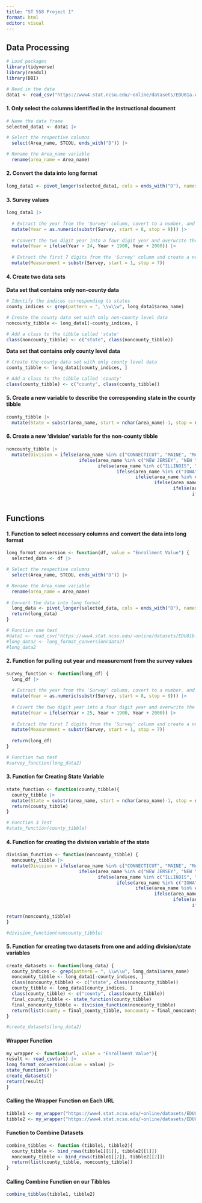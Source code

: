 ```yaml
---
title: "ST 558 Project 1"
format: html
editor: visual
---
```


## Data Processing

```r
# Load packages
library(tidyverse)
library(readxl)
library(DBI)
```

```r
# Read in the data
data1 <- read_csv("https://www4.stat.ncsu.edu/~online/datasets/EDU01a.csv")
```

#### 1. Only select the columns identified in the instructional document
```r
# Name the data frame
selected_data1 <- data1 |>

# Select the respective columns
  select(Area_name, STCOU, ends_with("D")) |>

# Rename the Area_name variable
  rename(area_name = Area_name)
```

#### 2. Convert the data into long format
```r
long_data1 <- pivot_longer(selected_data1, cols = ends_with("D"), names_to = "Survey", values_to = "Enrollment Value")
```

#### 3. Survey values
```r
long_data1 |>
  
  # Extract the year from the 'Survey' column, covert to a number, and create a new 'Year' variable with these values
  mutate(Year = as.numeric(substr(Survey, start = 8, stop = 9))) |>
  
  # Convert the two digit year into a four digit year and overwrite the 'Year' column
  mutate(Year = ifelse(Year > 24, Year + 1900, Year + 2000)) |>
  
  # Extract the first 7 digits from the 'Survey' column and create a new 'Measurement' variable with these values
  mutate(Measurement = substr(Survey, start = 1, stop = 7))
```

#### 4. Create two data sets

**Data set that contains only non-county data**
```r
# Identify the indices corresponding to states
county_indices <- grep(pattern = ", \\w\\w", long_data1$area_name)

# Create the county data set with only non-county level data
noncounty_tibble <- long_data1[-county_indices, ]

# Add a class to the tibble called 'state'
class(noncounty_tibble) <- c("state", class(noncounty_tibble))
```

**Data set that contains only county level data**
```r
# Create the county data set with only county level data
county_tibble <- long_data1[county_indices, ]

# Add a class to the tibble called 'county'
class(county_tibble) <- c("county", class(county_tibble))
```

#### 5. Create a new variable to describe the corresponding state in the county tibble
```r
county_tibble |>
  mutate(State = substr(area_name, start = nchar(area_name)-1, stop = nchar(area_name)))
```

#### 6. Create a new 'division' variable for the non-county tibble
```r
noncounty_tibble |>
  mutate(Division = ifelse(area_name %in% c("CONNECTICUT", "MAINE", "MASSACHUSETTS", "NEW HAMPSHIRE", "RHODE ISLAND", "VERMONT"), "Division 1",
                           ifelse(area_name %in% c("NEW JERSEY", "NEW YORK", "PENNSYLVANIA"), "Division 2",
                                  ifelse(area_name %in% c("ILLINOIS", "INDIANA", "MICHIGAN", "OHIO", "WISCONSIN"), "Division 3",
                                         ifelse(area_name %in% c("IOWA", "KANSAS", "MINNESOTA", "MISSOURI", "NEBRASKA", "NORTH DAKOTA", "SOUTH DAKOTA"), "Division 4",
                                                ifelse(area_name %in% c("DELAWARE", "FLORIDA", "GEORGIA", "MARYLAND", "NORTH CAROLINA", "SOUTH CAROLINA", "VIRGINIA", "DISTRICT OF COLUMBIA", "District of Columbia", "WEST VIRGINIA"), "Division 5",
                                                       ifelse(area_name %in% c("ALABAMA", "KENTUCKY", "MISSISSIPPI", "TENNESSEE"), "Division 6",
                                                              ifelse(area_name %in% c("ARKANSAS", "LOUISIANA", "OKLAHOMA", "TEXAS"), "Division 7",
                                                                     ifelse(area_name %in% c("ARIZONA", "COLORADO", "IDAHO", "MONTANA", "NEVADA", "NEW MEXICO", "UTAH", "WYOMING"), "Division 8",
                                                                            ifelse(area_name %in% c("ALASKA", "CALIFORNIA", "HAWAII", "OREGON", "WASHINGTON"), "Division 9", "ERROR"))))))))))
```

## Functions

#### 1. Function to select necessary columns and convert the data into long format
```r
long_format_conversion <- function(df, value = "Enrollment Value") {
  selected_data <- df |>

# Select the respective columns
  select(Area_name, STCOU, ends_with("D")) |>

# Rename the Area_name variable
  rename(area_name = Area_name)
  
# Convert the data into long format
  long_data <- pivot_longer(selected_data, cols = ends_with("D"), names_to = "Survey", values_to = value)
  return(long_data)
}
```

```r
# Function one test
#data2 <- read_csv("https://www4.stat.ncsu.edu/~online/datasets/EDU01b.csv")
#long_data2 <- long_format_conversion(data2)
#long_data2
```

#### 2. Function for pulling out year and measurement from the survey values
```r
survey_function <- function(long_df) {
  long_df |>
    
  # Extract the year from the 'Survey' column, covert to a number, and create a new 'Year' variable with these values
  mutate(Year = as.numeric(substr(Survey, start = 8, stop = 9))) |>
    
  # Covert the two digit year into a four digit year and overwrite the 'Year' column
  mutate(Year = ifelse(Year > 25, Year + 1900, Year + 2000)) |>
    
  # Extract the first 7 digits from the 'Survey' column and create a new 'Measurement' variable with these values
  mutate(Measurement = substr(Survey, start = 1, stop = 7))
  
  return(long_df)
}
```

```r
# Function two test
#survey_function(long_data2)
```

#### 3. Function for Creating State Variable
```r
state_function <- function(county_tibble){
  county_tibble |>
  mutate(State = substr(area_name, start = nchar(area_name)-1, stop = nchar(area_name)))
  return(county_tibble)
}
```

```r
# Function 3 Test
#state_function(county_tibble)
```

#### 4. Function for creating the division variable of the state
```r
division_function <- function(noncounty_tibble) {
  noncounty_tibble |>
  mutate(Division = ifelse(area_name %in% c("CONNECTICUT", "MAINE", "MASSACHUSETTS", "NEW HAMPSHIRE", "RHODE ISLAND", "VERMONT"), "Division 1",
                           ifelse(area_name %in% c("NEW JERSEY", "NEW YORK", "PENNSYLVANIA"), "Division 2",
                                  ifelse(area_name %in% c("ILLINOIS", "INDIANA", "MICHIGAN", "OHIO", "WISCONSIN"), "Division 3",
                                         ifelse(area_name %in% c("IOWA", "KANSAS", "MINNESOTA", "MISSOURI", "NEBRASKA", "NORTH DAKOTA", "SOUTH DAKOTA"), "Division 4",
                                                ifelse(area_name %in% c("DELAWARE", "FLORIDA", "GEORGIA", "MARYLAND", "NORTH CAROLINA", "SOUTH CAROLINA", "VIRGINIA", "DISTRICT OF COLUMBIA", "District of Columbia", "WEST VIRGINIA"), "Division 5",
                                                       ifelse(area_name %in% c("ALABAMA", "KENTUCKY", "MISSISSIPPI", "TENNESSEE"), "Division 6",
                                                              ifelse(area_name %in% c("ARKANSAS", "LOUISIANA", "OKLAHOMA", "TEXAS"), "Division 7",
                                                                     ifelse(area_name %in% c("ARIZONA", "COLORADO", "IDAHO", "MONTANA", "NEVADA", "NEW MEXICO", "UTAH", "WYOMING"), "Division 8",
                                                                            ifelse(area_name %in% c("ALASKA", "CALIFORNIA", "HAWAII", "OREGON", "WASHINGTON"), "Division 9", "ERROR"))))))))))
return(noncounty_tibble)
}
```

```r
#division_function(noncounty_tibble)
```

#### 5. Function for creating two datasets from one and adding division/state variables

```r
create_datasets <- function(long_data) {
  county_indices <- grep(pattern = ", \\w\\w", long_data1$area_name)
  noncounty_tibble <- long_data1[-county_indices, ]
  class(noncounty_tibble) <- c("state", class(noncounty_tibble))
  county_tibble <- long_data1[county_indices, ]
  class(county_tibble) <- c("county", class(county_tibble))
  final_county_tibble <- state_function(county_tibble)
  final_noncounty_tibble <- division_function(noncounty_tibble)
  return(list(county = final_county_tibble, noncounty = final_noncounty_tibble))
}
```

```r
#create_datasets(long_data2)
```

#### Wrapper Function

```r
my_wrapper <- function(url, value = "Enrollment Value"){
result <- read_csv(url) |>
long_format_conversion(value = value) |>
state_function() |>
create_datasets()
return(result)
}
```

#### Calling the Wrapper Function on Each URL

```r
tibble1 <- my_wrapper("https://www4.stat.ncsu.edu/~online/datasets/EDU01a.csv")
tibble2 <- my_wrapper("https://www4.stat.ncsu.edu/~online/datasets/EDU01b.csv")
```

#### Function to Combine Datasets

```r
combine_tibbles <- function (tibble1, tibble2){
  county_tibble <- bind_rows(tibble1[[1]], tibble2[[1]])
  noncounty_tibble <- bind_rows(tibble1[[2]], tibble2[[2]])
  return(list(county_tibble, noncounty_tibble))
}
```

#### Calling Combine Function on our Tibbles

```r
combine_tibbles(tibble1, tibble2)
```













